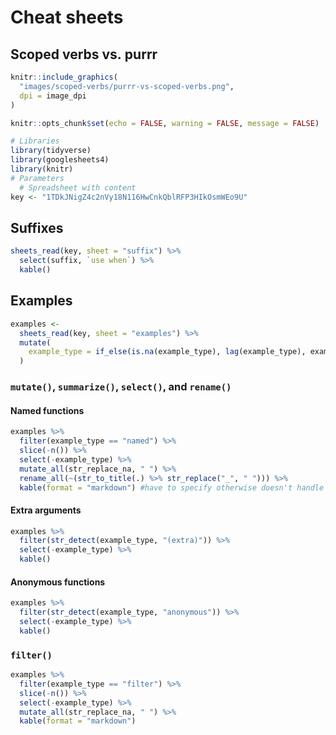 
# Cheat sheets

## Scoped verbs vs. purrr

```r
knitr::include_graphics(
  "images/scoped-verbs/purrr-vs-scoped-verbs.png", 
  dpi = image_dpi
)
```


```r
knitr::opts_chunk$set(echo = FALSE, warning = FALSE, message = FALSE)
```

```r
# Libraries
library(tidyverse)
library(googlesheets4)
library(knitr)
# Parameters
  # Spreadsheet with content
key <- "1TDkJNigZ4c2nVy18N116HwCnkQblRFP3HIkOsmWEo9U"
```

## Suffixes

```r
sheets_read(key, sheet = "suffix") %>% 
  select(suffix, `use when`) %>% 
  kable() 
```

## Examples

```r
examples <-
  sheets_read(key, sheet = "examples") %>% 
  mutate(
    example_type = if_else(is.na(example_type), lag(example_type), example_type)
  )
```

### `mutate()`, `summarize()`, `select()`, and `rename()`

#### Named functions

```r
examples %>% 
  filter(example_type == "named") %>% 
  slice(-n()) %>% 
  select(-example_type) %>% 
  mutate_all(str_replace_na, " ") %>% 
  rename_all(~(str_to_title(.) %>% str_replace("_", " "))) %>% 
  kable(format = "markdown") #have to specify otherwise doesn't handle empty rows well
```

#### Extra arguments

```r
examples %>%
  filter(str_detect(example_type, "(extra)")) %>%
  select(-example_type) %>% 
  kable()
```

#### Anonymous functions

```r
examples %>% 
  filter(str_detect(example_type, "anonymous")) %>% 
  select(-example_type) %>% 
  kable()
```

### `filter()`

```r
examples %>% 
  filter(example_type == "filter") %>% 
  slice(-n()) %>% 
  select(-example_type) %>% 
  mutate_all(str_replace_na, " ") %>% 
  kable(format = "markdown")
```

